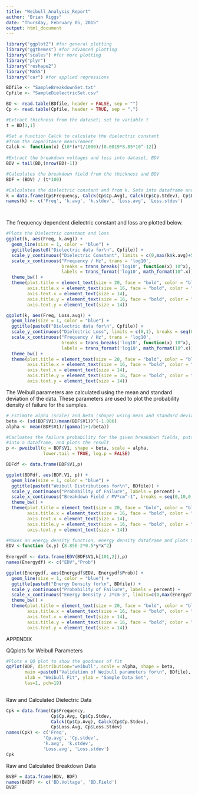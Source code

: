```yaml
---
title: "Weibull_Analysis_Report"
author: "Brian Riggs"
date: "Thursday, February 05, 2015"
output: html_document
---
```

```r
library("ggplot2") #for general plotting
library("ggthemes") #for advanced plotting
library("scales") #for more plotting
library("plyr")
library("reshape2") 
library("MASS")
library("car") #for applied regressions

BDfile <- "SampleBreakdownSet.txt"
Cpfile <- "SampleDielectricSet.csv"

BD <- read.table(BDfile, header = FALSE, sep = "")
Cp <- read.table(Cpfile, header = TRUE, sep = ",")

#Extract thickness from the dataset; set to variable t
t = BD[1,1]

#Set a function Calck to calculate the dielectric constant
#from the capacitance measurement
Calck <- function(x) {10*(x*t/1000)/(0.0019*8.85*10^-12)}
  
#Extract the breakdown voltages and toss into dataset, BDV
BDV = tail(BD,(nrow(BD)-1))

#Calculates the breakdown field from the thickness and BDV
BDF = (BDV) / (t*100)

#Calculates the dielectric constant and from k. Sets into dataframe and names columns
k = data.frame(Cp$Frequency, Calck(Cp$Cp.Avg), Calck(Cp$Cp.Stdev), Cp$Loss.Avg, Cp$Loss.Stdev)
names(k) <- c('Freq', 'k.avg', 'k.stdev', 'Loss.avg', 'Loss.stdev')




```

The frequency dependent dielectric constant and loss are plotted below. 

```r
#Plots the Dielectric constant and loss
ggplot(k, aes(Freq, k.avg)) +
  geom_line(size = 1, color = "blue") +
  ggtitle(paste0("Dielectric data for\n", Cpfile)) +
  scale_y_continuous("Dielectric Constant", limits = c(0,max(k$k.avg)+5)) +
  scale_x_continuous("Frequency / Hz", trans = 'log10',
                     breaks = trans_breaks('log10', function(x) 10^x),
                     labels = trans_format('log10', math_format(10^.x))) +
  theme_bw() +
  theme(plot.title = element_text(size = 20, face = "bold", color = "black"),
        axis.title.x = element_text(size = 16, face = "bold", color = "black"),
        axis.text.x = element_text(size = 14),
        axis.title.y = element_text(size = 16, face = "bold", color = "black"),
        axis.text.y = element_text(size = 14))

ggplot(k, aes(Freq, Loss.avg)) +
  geom_line(size = 1, color = "blue") +
  ggtitle(paste0("Dielectric data for\n", Cpfile)) +
  scale_y_continuous("Dielectric Loss", limits = c(0,1), breaks = seq(0,1,0.1)) +
  scale_x_continuous("Frequency / Hz", trans = 'log10',
                     breaks = trans_breaks('log10', function(x) 10^x),
                     labels = trans_format('log10', math_format(10^.x))) +
  theme_bw() +
  theme(plot.title = element_text(size = 20, face = "bold", color = "black"),
        axis.title.x = element_text(size = 16, face = "bold", color = "black"),
        axis.text.x = element_text(size = 14),
        axis.title.y = element_text(size = 16, face = "bold", color = "black"),
        axis.text.y = element_text(size = 14))
```

The Weibull parameters are calculated using the mean and standard deviation of the data. These parameters are used to plot the probability density of failure for the samples. 

```r
# Estimate alpha (scale) and beta (shape) using mean and standard deviation.
beta <- (sd(BDF$V1)/mean(BDF$V1))^(-1.086)
alpha <- mean(BDF$V1)/(gamma(1+1/beta))

#Cacluates the failure probability for the given breakdown fields, puts the results
#into a dataframe, and plots the result
p <- pweibull(q = BDF$V1, shape = beta, scale = alpha, 
              lower.tail = TRUE, log.p = FALSE)

BDFdf <- data.frame(BDF$V1,p)

ggplot(BDFdf, aes(BDF.V1, p)) +
  geom_line(size = 1, color = "blue") +
  ggtitle(paste0("Weibull Distributions for\n", BDfile)) +
  scale_y_continuous("Probability of Failure", labels = percent) +
  scale_x_continuous("Breakdown Field / MV*cm^-1", breaks = seq(0,10,0.5), limits = c(0,max(BDFdf$BDF.V1)+1)) +
  theme_bw() +
  theme(plot.title = element_text(size = 20, face = "bold", color = "black"),
        axis.title.x = element_text(size = 16, face = "bold", color = "black"),
        axis.text.x = element_text(size = 14),
        axis.title.y = element_text(size = 16, face = "bold", color = "black"),
        axis.text.y = element_text(size = 14))
```

```r
#Makes an energy density function, energy density dataframe and plots the result
EDV <-function (x,y) {8.85E-2*0.5*y*x^2}
  
Energydf <- data.frame(EDV(BDF$V1,k[101,2]),p)
names(Energydf) <- c("EDV","Prob")

ggplot(Energydf, aes(Energydf$EDV, Energydf$Prob)) +
  geom_line(size = 1, color = "blue") +
  ggtitle(paste0("Energy Density for\n", BDfile)) +
  scale_y_continuous("Probability of Failure", labels = percent) +
  scale_x_continuous("Energy Density / J*cm-3", limits=c(0,max(Energydf$EDV)+5)) +
  theme_bw() +
  theme(plot.title = element_text(size = 20, face = "bold", color = "black"),
        axis.title.x = element_text(size = 16, face = "bold", color = "black"),
        axis.text.x = element_text(size = 14),
        axis.title.y = element_text(size = 16, face = "bold", color = "black"),
        axis.text.y = element_text(size = 14))
```

APPENDIX

QQplots for Weibull Parameters

```r

#Plots a QQ plot to show the goodness of fit
qqPlot(BDF, distribution="weibull", scale = alpha, shape = beta, 
       main =paste0("Validation of Weibull parameters for\n", BDfile),
       xlab = "Weibull Fit", ylab = "Sample Data Set",
       las=1, pch=19) 
  
```

Raw and Calculated Dielectric Data

```r
Cpk = data.frame(Cp$Frequency, 
                 Cp$Cp.Avg, Cp$Cp.Stdev, 
                 Calck(Cp$Cp.Avg), Calck(Cp$Cp.Stdev), 
                 Cp$Loss.Avg, Cp$Loss.Stdev)
names(Cpk) <- c('Freq', 
              'Cp.avg', 'Cp.stdev', 
              'k.avg', 'k.stdev',
              'Loss.avg', 'Loss.stdev')
Cpk
```

Raw and Calculated Breakdown Data

```r
BVBF = data.frame(BDV, BDF)
names(BVBF) <- c('BD.Voltage', 'BD.Field')
BVBF

```


